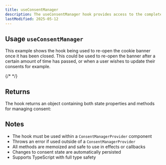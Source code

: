 ```yaml
---
title: useConsentManager
description: The useConsentManager hook provides access to the complete consent management API, allowing you to interact with and control the consent state throughout your application.
lastModified: 2025-05-12
---
```


## Usage `useConsentManager`

This example shows the hook being used to re-open the cookie banner once it has been closed. This could be used to re-open the banner after a certain amount of time has passed, or when a user wishes to update their consents for example.

{/* <UseConsentManagerExample/> */}

## Returns

The hook returns an object containing both state properties and methods for managing consent:

<AutoTypeTable path="./packages/core/src/index.ts" name="PrivacyConsentState" />

## Notes

- The hook must be used within a `ConsentManagerProvider` component
- Throws an error if used outside of a `ConsentManagerProvider`
- All methods are memoized and safe to use in effects or callbacks
- Changes to consent state are automatically persisted
- Supports TypeScript with full type safety
